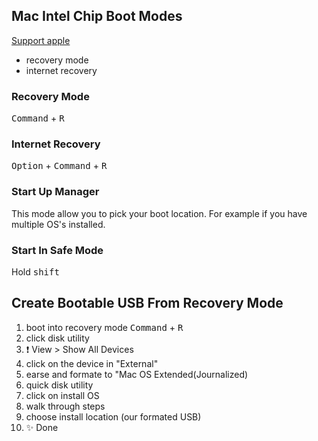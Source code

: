 


## Mac Intel Chip Boot Modes

[Support apple](https://support.apple.com/en-us/HT201255)

- recovery mode
- internet recovery

### Recovery Mode

<Kbd>Command</Kbd> + <Kbd>R</Kbd>

### Internet Recovery

<Kbd>Option</Kbd> + <Kbd>Command</Kbd> + <Kbd>R</Kbd>

### Start Up Manager

This mode allow you to pick your boot location. For example if you have multiple OS's installed.

### Start In Safe Mode

Hold <Kbd>shift</Kbd>

## Create Bootable USB From Recovery Mode

1. boot into recovery mode <Kbd>Command</Kbd> + <Kbd>R</Kbd>
2. click disk utility
3. ❗ View > Show All Devices
4. click on the device in "External"
5. earse and formate to "Mac OS Extended(Journalized)
6. quick disk utility
7. click on install OS <your-machine-os>
8. walk through steps
9. choose install location (our formated USB)
10. ✨ Done
